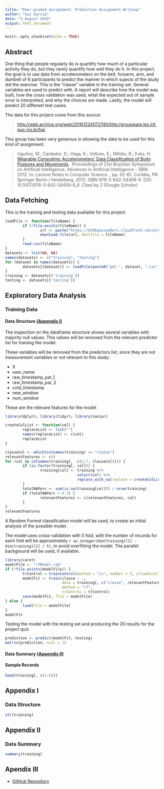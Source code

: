 ```yaml
---
title: "Peer-graded Assignment: Prediction Assignment Writeup"
author: "Gus Garcia"
date: "3 August 2019"
output: html_document
---
```


```r
knitr::opts_chunk$set(echo = TRUE)
```

## Abstract

One thing that people regularly do is quantify how much of a particular activity they do, but they rarely quantify how well they do it. In this project, the goal is to use data from accelerometers on the belt, forearm, arm, and dumbell of 6 participants to predict the manner in which sujects of the study did the exercise. This is the "classe" variable in the training set. Several variables are used to predict with. A report will describe how the model was built, how the cross validation was used, what the expected out of sample error is interpreted, and why the choices are made. Lastly, the model will predict 20 different test cases.

The data for this project come from this source:

> [http://web.archive.org/web/20161224072740/http:/groupware.les.inf.puc-rio.br/har][0]

[0]: http://web.archive.org/web/20161224072740/http:/groupware.les.inf.puc-rio.br/har

This group has been very generous in allowing the data to be used for this kind of assignment.

> Ugulino, W.; Cardador, D.; Vega, K.; Velloso, E.; Milidiu, R.; Fuks, H. [Wearable Computing: Accelerometers' Data Classification of Body Postures and Movements][ref_01] . Proceedings of 21st Brazilian Symposium on Artificial Intelligence. Advances in Artificial Intelligence - SBIA 2012. In: Lecture Notes in Computer Science. , pp. 52-61. Curitiba, PR: Springer Berlin / Heidelberg, 2012. ISBN 978-3-642-34458-9. DOI: 10.1007/978-3-642-34459-6_6.
Cited by 2 (Google Scholar) 

[ref_01]: http://web.archive.org/web/20161224072740/http:/groupware.les.inf.puc-rio.br/work.jsf?p1=10335

## Data Fetching

This is the training and testing data available for this project
```r
loadFile <- function(fileName) {
        if (!file.exists(fileName)) {
                url <- paste("https://d396qusza40orc.cloudfront.net/predmachlearn", fileName, sep = "/")
                download.file(url, destfile = fileName)
        }
        read.csv(fileName)
}
datasets <- list(NA, NA)
names(datasets) <- c("training", "testing")
for (dataset in names(datasets)) {
        datasets[[dataset]] <- loadFile(paste0("pml-", dataset, ".csv"))
}
training <- datasets[['training']]
testing <- datasets[['testing']]
```

## Exploratory Data Analysis

### Training Data

#### Data Structure <a href="#data_structure">(Appendix I)</a>

The inspection on the dataframe structure shows several variables with majority null values. This values will be removed from the relevant predictor list for training the model.

These variables will be removed from the predictors list, since they are not measurement variables or not relevant to this study:

* X
* user_name
* raw_timestamp_par_1
* raw_timestamp_par_2
* cvtd_timestamp
* new_window
* num_window

These are the relevant features for the model
```r
library(dplyr); library(tidyr); library(naniar)

createColList <- function(col) {
        replaceList <- list("")
        names(replaceList) <- c(col)
        replaceList
}

classeCol <- which(colnames(training) == "classe")
relevantFeatures <- c()
for (col in colnames(training[, -c(1:7, classeCol)])) {
        if (is.factor(training[, col])) {
                training[col] <- training %>%
                                 select(col) %>%
                                 replace_with_na(replace = createColList(col))
        }
        totalNAPerc <- sum(is.na(training[col])) / nrow(training)
        if (totalNAPerc < 0.5) {
                relevantFeatures <- c(relevantFeatures, col)
        }
}
relevantFeatures
```

A Random Forrest classification model will be used, to create an initial analysis of the possible model.

The model uses cross-validation with 5 fold, with the number of records for each fold will be approximately `r as.integer(dim(training)[1] - dim(training)[1] / 5)`, to avoid overfitting the model. The parallel background will be used, if available.
```r
library(caret)
modelFile <- "rfModel.rda"
if (!file.exists(modelFile)) {
        trControl = trainControl(method = "cv", number = 5, allowParallel = TRUE)
        modelFit <- train(classe ~ .,
                          data = training[, c("classe", relevantFeatures)],
                          method = "rf",
                          trControl = trControl)
        save(modelFit, file = modelFile)
} else {
        load(file = modelFile)
}
modelFit
```

Testing the model with the testing set and producing the 20 results for the project quiz
```r
prediction <- predict(modelFit, testing)
matrix(prediction, ncol = 1)
```

#### Data Summary <a href="#data_structure">(Appendix II)</a>

#### Sample Records
```r
head(training[, c(1:6)])
```

## Appendix I
<a name="data_structure"></a>

### Data Structure
```r
str(training)
```

## Appendix II
<a name="data_summary"></a>

### Data Summary 
```r
summary(training)
```

## Apendix III

* [GitHub Repository][3]

[3]: https://github.com/guscastles/practical_machine_learning_in_R